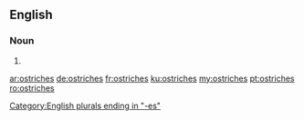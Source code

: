 ==English==

===Noun===
{{head|en|noun plural form}}

# {{plural of|ostrich|lang=en}}

[[Category:English plurals ending in "-es"]]

[[ar:ostriches]]
[[de:ostriches]]
[[fr:ostriches]]
[[ku:ostriches]]
[[my:ostriches]]
[[pt:ostriches]]
[[ro:ostriches]]